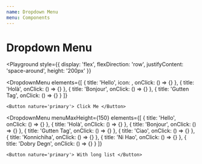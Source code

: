 ```yaml
---
name: Dropdown Menu
menu: Components
---
```



# Dropdown Menu

<Playground
  style={{
    display: 'flex',
    flexDirection: 'row',
    justifyContent: 'space-around',
    height: '200px'
  }}
>
  <DropdownMenu
    elements={[
      {
        title: 'Hello',
        icon: <PhoneIcon />,
        onClick: () => {}
      },
      {
        title: 'Holà',
        onClick: () => {}
      },
      {
        title: 'Bonjour',
        onClick: () => {}
      },
      {
        title: 'Gutten Tag',
        onClick: () => {}
      }
    ]}
  >
    <Button nature='primary'> Click Me </Button>

  </DropdownMenu>

  <DropdownMenu
    menuMaxHeight={150}
    elements={[
      {
        title: 'Hello',
        onClick: () => {}
      },
      {
        title: 'Holà',
        onClick: () => {}
      },
      {
        title: 'Bonjour',
        onClick: () => {}
      },
      {
        title: 'Gutten Tag',
        onClick: () => {}
      },
      {
        title: 'Ciao',
        onClick: () => {}
      },
      {
        title: 'Konnichiha',
        onClick: () => {}
      },
      {
        title: 'Ni Hao',
        onClick: () => {}
      },
      {
        title: 'Dobry Degn',
        onClick: () => {}
      }
    ]}
  >
    <Button nature='primary'> With long list </Button>
  </DropdownMenu>


</Playground>

